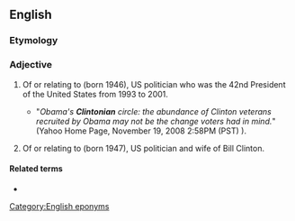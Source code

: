 ==English==

===Etymology===
{{suffix|en|Clinton|ian}}

===Adjective===
{{en-adj}}

# {{lb|en|US|politics}} Of or relating to {{w|Bill Clinton}} (born 1946), US politician who was the 42nd President of the United States from 1993 to 2001.
#* "''Obama's '''Clintonian''' circle: the abundance of Clinton veterans recruited by Obama may not be the change voters had in mind.''" (Yahoo Home Page, November 19, 2008 2:58PM (PST) ).
# {{lb|en|US|politics}} Of or relating to {{w|Hillary Clinton}} (born 1947), US politician and wife of Bill Clinton.

====Related terms====
* {{l|en|Clintonesque}}

[[Category:English eponyms]]